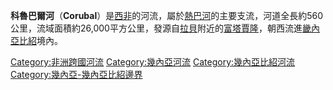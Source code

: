 '''科魯巴爾河'''（'''Corubal'''）是[[西非|西非]]的河流，屬於[[熱巴河|熱巴河]]的主要支流，河道全長約560公里，流域面積約26,000平方公里，發源自[[拉貝|拉貝]]附近的[[富塔賈隆|富塔賈隆]]，朝西流進[[畿內亞比紹|畿內亞比紹]]境內。

{{DEFAULTSORT:Corubal}}
[[Category:非洲跨國河流|Category:非洲跨國河流]]
[[Category:幾內亞河流|Category:幾內亞河流]]
[[Category:幾內亞比紹河流|Category:幾內亞比紹河流]]
[[Category:幾內亞-幾內亞比紹邊界|Category:幾內亞-幾內亞比紹邊界]]

{{GuineaBissau-stub}}
{{Guinea-stub}}